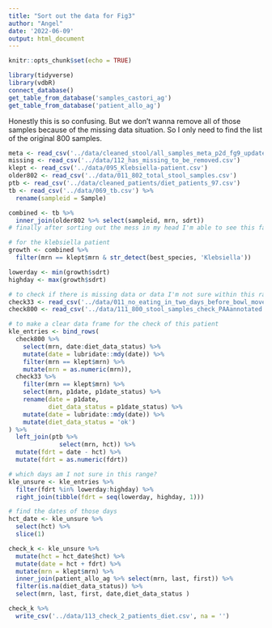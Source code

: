 ```yaml
---
title: "Sort out the data for Fig3"
author: "Angel"
date: '2022-06-09'
output: html_document
---
```


```r
knitr::opts_chunk$set(echo = TRUE)
```

```r
library(tidyverse)
library(vdbR)
connect_database()
get_table_from_database('samples_castori_ag')
get_table_from_database('patient_allo_ag')
```

Honestly this is so confusing. But we don't wanna remove all of those samples because of the missing data situation. So I only need to find the list of the original 800 samples. 

```r
meta <- read_csv('../data/cleaned_stool/all_samples_meta_p2d_fg9_updated.csv')
missing <- read_csv('../data/112_has_missing_to_be_removed.csv')
klept <- read_csv('../data/095_Klebsiella-patient.csv')
older802 <- read_csv('../data/011_802_total_stool_samples.csv')
ptb <- read_csv('../data/cleaned_patients/diet_patients_97.csv')
tb <- read_csv('../data/069_tb.csv') %>% 
  rename(sampleid = Sample)

combined <- tb %>% 
  inner_join(older802 %>% select(sampleid, mrn, sdrt)) 
# finally after sorting out the mess in my head I'm able to see this familiar number, I'm so glad!!!!!

```

```r
# for the klebsiella patient
growth <- combined %>% 
  filter(mrn == klept$mrn & str_detect(best_species, 'Klebsiella'))

lowerday <- min(growth$sdrt)
highday <- max(growth$sdrt)

# to check if there is missing data or data I'm not sure within this range
check33 <- read_csv('../data/011_no_eating_in_two_days_before_bowl_movement_PAAannotated.csv')
check800 <- read_csv('../data/111_800_stool_samples_check_PAAannotated.csv')

# to make a clear data frame for the check of this patient
kle_entries <- bind_rows(
  check800 %>% 
    select(mrn, date:diet_data_status) %>% 
    mutate(date = lubridate::mdy(date)) %>% 
    filter(mrn == klept$mrn) %>% 
    mutate(mrn = as.numeric(mrn)),
  check33 %>% 
    filter(mrn == klept$mrn) %>% 
    select(mrn, p1date, p1date_status) %>% 
    rename(date = p1date,
           diet_data_status = p1date_status) %>% 
    mutate(date = lubridate::mdy(date)) %>% 
    mutate(diet_data_status = 'ok')
) %>% 
  left_join(ptb %>% 
              select(mrn, hct)) %>% 
  mutate(fdrt = date - hct) %>% 
  mutate(fdrt = as.numeric(fdrt))

# which days am I not sure in this range?
kle_unsure <- kle_entries %>% 
  filter(fdrt %in% lowerday:highday) %>% 
  right_join(tibble(fdrt = seq(lowerday, highday, 1)))
```


```r
# find the dates of those days
hct_date <- kle_unsure %>% 
  select(hct) %>% 
  slice(1)

check_k <- kle_unsure %>% 
  mutate(hct = hct_date$hct) %>% 
  mutate(date = hct + fdrt) %>% 
  mutate(mrn = klept$mrn) %>% 
  inner_join(patient_allo_ag %>% select(mrn, last, first)) %>% 
  filter(is.na(diet_data_status)) %>% 
  select(mrn, last, first, date,diet_data_status )

check_k %>% 
  write_csv('../data/113_check_2_patients_diet.csv', na = '')
```